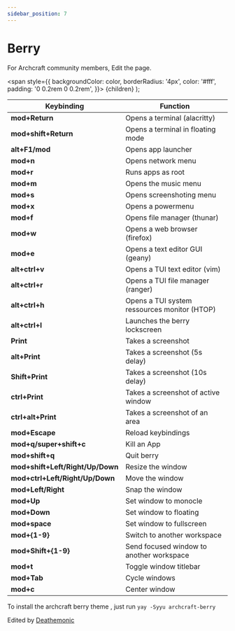 ```yaml
---
sidebar_position: 7
---
```


# Berry

For Archcraft community members, Edit the page.

<!-- Tabs -->

<!-- Badges -->
  <span
    style={{
      backgroundColor: color,
      borderRadius: '4px',
      color: '#fff',
      padding: '0 0.2rem 0 0.2rem',
    }}>
    {children}
  </span>
);

<!-- Add your stuff after this -->

|Keybinding|Function|
|--|--|
|**mod+Return** | Opens a terminal (alacritty) |
|**mod+shift+Return** | Opens a terminal in floating mode |
|**alt+F1/mod** | Opens app launcher |
|**mod+n** | Opens network menu |
|**mod+r** | Runs apps as root |
|**mod+m** | Opens the music menu |
|**mod+s** | Opens screenshoting menu |
|**mod+x** | Opens a powermenu |
|**mod+f** | Opens file manager (thunar) |
|**mod+w** | Opens a web browser (firefox) |
|**mod+e** | Opens a text editor GUI (geany) |
|**alt+ctrl+v** | Opens a TUI text editor (vim) |
|**alt+ctrl+r** | Opens a TUI file manager (ranger) |
|**alt+ctrl+h** | Opens a TUI system ressources monitor (HTOP) |
|**alt+ctrl+l** | Launches the berry lockscreen |
|**Print** | Takes a screenshot |
|**alt+Print** | Takes a screenshot (5s delay) |
|**Shift+Print** | Takes a screenshot (10s delay)|
|**ctrl+Print** | Takes a screenshot of active window |
|**ctrl+alt+Print** | Takes a screenshot of an area |
|**mod+Escape** | Reload keybindings|
|**mod+q/super+shift+c** | Kill an App |
|**mod+shift+q** | Quit berry |
|**mod+shift+Left/Right/Up/Down** | Resize the window |
|**mod+ctrl+Left/Right/Up/Down** | Move the window |
|**mod+Left/Right** | Snap the window |
|**mod+Up** | Set window to monocle |
|**mod+Down** | Set window to floating |
|**mod+space** | Set window to fullscreen |
|**mod+{1-9}** | Switch to another workspace |
|**mod+Shift+{1-9}** | Send focused window to another workspace |
|**mod+t** | Toggle window titlebar |
|**mod+Tab** | Cycle windows |
|**mod+c** | Center window | 

To install the archcraft berry theme , just run ``yay -Syyu archcraft-berry``

Edited by [Deathemonic](https://github.com/deathemonic)

